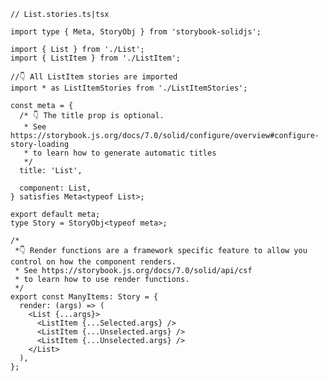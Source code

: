 ```tsx
// List.stories.ts|tsx

import type { Meta, StoryObj } from 'storybook-solidjs';

import { List } from './List';
import { ListItem } from './ListItem';

//👇 All ListItem stories are imported
import * as ListItemStories from './ListItemStories';

const meta = {
  /* 👇 The title prop is optional.
   * See https://storybook.js.org/docs/7.0/solid/configure/overview#configure-story-loading
   * to learn how to generate automatic titles
   */
  title: 'List',

  component: List,
} satisfies Meta<typeof List>;

export default meta;
type Story = StoryObj<typeof meta>;

/*
 *👇 Render functions are a framework specific feature to allow you control on how the component renders.
 * See https://storybook.js.org/docs/7.0/solid/api/csf
 * to learn how to use render functions.
 */
export const ManyItems: Story = {
  render: (args) => (
    <List {...args}>
      <ListItem {...Selected.args} />
      <ListItem {...Unselected.args} />
      <ListItem {...Unselected.args} />
    </List>
  ),
};
```
